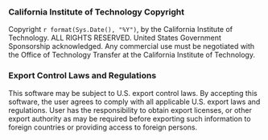 ### California Institute of Technology Copyright
Copyright `r format(Sys.Date(), "%Y")`, by the California Institute of Technology. ALL RIGHTS RESERVED. United States Government Sponsorship acknowledged. Any commercial use must be negotiated with the Office of Technology Transfer at the California Institute of Technology.

### Export Control Laws and Regulations 
This software may be subject to U.S. export control laws. By accepting this software, the user agrees to comply with all applicable U.S. export laws and regulations. User has the responsibility to obtain export licenses, or other export authority as may be required before exporting such information to foreign countries or providing access to foreign persons.